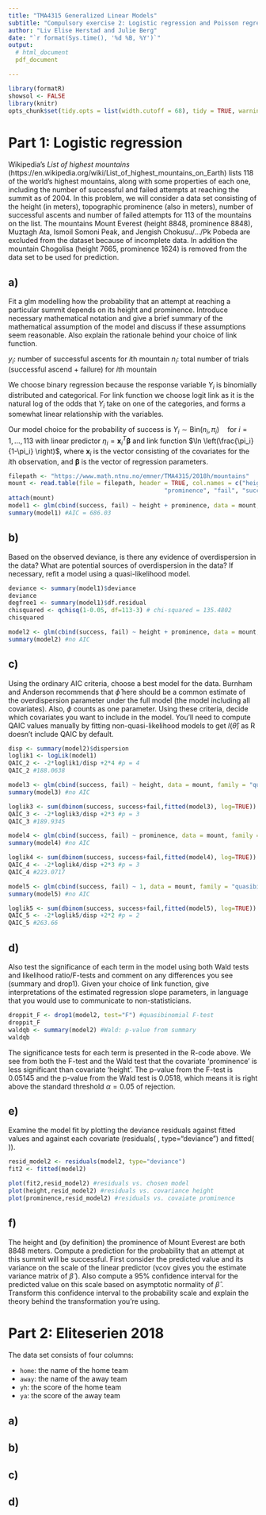 ```yaml
--- 
title: "TMA4315 Generalized Linear Models" 
subtitle: "Compulsory exercise 2: Logistic regression and Poisson regression" 
author: "Liv Elise Herstad and Julie Berg"
date: "`r format(Sys.time(), '%d %B, %Y')`"
output:
  # html_document
  pdf_document

---
```


```r
library(formatR)
showsol <- FALSE
library(knitr)
opts_chunk$set(tidy.opts = list(width.cutoff = 68), tidy = TRUE, warning = FALSE, error = FALSE, message = FALSE, echo = TRUE)


```


# Part 1: Logistic regression


Wikipedia's *List of highest mountains* (https://en.wikipedia.org/wiki/List_of_highest_mountains_on_Earth) lists 118 of the world's highest mountains, along with some properties of each one, including the number of successful and failed attempts at reaching the summit as of 2004. In this problem, we will consider a data set consisting of the height (in meters), topographic prominence (also in meters), number of successful ascents and number of failed attempts for 113 of the mountains on the list. The mountains Mount Everest (height 8848, prominence 8848), Muztagh Ata, Ismoil Somoni Peak, and Jengish Chokusu/.../Pk Pobeda are excluded from the dataset because of incomplete data. In addition the mountain Chogolisa (height 7665, prominence 1624) is removed from the data set to be used for prediction.

## a) 
Fit a glm modelling how the probability that an attempt at reaching a particular summit depends on its height and prominence. Introduce necessary mathematical notation and give a brief summary of the mathematical assumption of the model and discuss if these assumptions seem reasonable. Also explain the rationale behind your choice of link function.

$y_i$: number of successful ascents for $i$th mountain
$n_i$: total number of trials (successful ascend + failure) for $i$th mountain

We choose binary regression because the response variable $Y_i$ is binomially distributed and categorical. For link function we choose logit link as it is the natural log of the odds that $Y_i$ take on one of the categories, and forms a somewhat linear relationship with the variables. 

Our model choice for the probability of success is $Y_i \sim \text{Bin}(n_i, \pi_i) \quad \text{for} \  i = 1,\ldots,113$ with linear predictor $\eta_i = \mathbf{x}_i^T\boldsymbol{\beta}$ and link function $\ln \left(\frac{\pi_i}{1-\pi_i} \right)$, where $\mathbf{x}_i$ is the vector consisting of the covariates for the $i$th observation, and $\boldsymbol{\beta}$ is the vector of regression parameters. 

```r
filepath <- "https://www.math.ntnu.no/emner/TMA4315/2018h/mountains"
mount <- read.table(file = filepath, header = TRUE, col.names = c("height", 
                                            "prominence", "fail", "success"))
attach(mount) 
model1 <- glm(cbind(success, fail) ~ height + prominence, data = mount, family = "binomial")
summary(model1) #AIC = 686.03
```


## b) 
Based on the observed deviance, is there any evidence of overdispersion in the data? What are potential sources of overdispersion in the data? If necessary, refit a model using a quasi-likelihood model.

```r
deviance <- summary(model1)$deviance
deviance
degfree1 <- summary(model1)$df.residual
chisquared <- qchisq(1-0.05, df=113-3) # chi-squared = 135.4802
chisquared
```

```r
model2 <- glm(cbind(success, fail) ~ height + prominence, data = mount, family = "quasibinomial")
summary(model2) #no AIC
```


## c) 
Using the ordinary AIC criteria, choose a best model for the data. Burnham and Anderson recommends that $\hat{\phi}$ here should be a common estimate of the overdispersion parameter under the full model (the model including all covariates). Also, $\phi$ counts as one parameter. Using these criteria, decide which covariates you want to include in the model. You'll need to compute QAIC values manually by fitting non-quasi-likelihood models to get $l(\hat{\theta})$ as R doesn't include QAIC by default.

```r
disp <- summary(model2)$dispersion
loglik1 <- logLik(model1)
QAIC_2 <- -2*loglik1/disp +2*4 #p = 4
QAIC_2 #188.0638
```

```r
model3 <- glm(cbind(success, fail) ~ height, data = mount, family = "quasibinomial")
summary(model3) #no AIC

loglik3 <- sum(dbinom(success, success+fail,fitted(model3), log=TRUE))
QAIC_3 <- -2*loglik3/disp +2*3 #p = 3
QAIC_3 #189.9345
```

```r
model4 <- glm(cbind(success, fail) ~ prominence, data = mount, family = "quasibinomial")
summary(model4) #no AIC

loglik4 <- sum(dbinom(success, success+fail,fitted(model4), log=TRUE))
QAIC_4 <- -2*loglik4/disp +2*3 #p = 3
QAIC_4 #223.0717
```

```r
model5 <- glm(cbind(success, fail) ~ 1, data = mount, family = "quasibinomial")
summary(model5) #no AIC

loglik5 <- sum(dbinom(success, success+fail,fitted(model5), log=TRUE))
QAIC_5 <- -2*loglik5/disp +2*2 #p = 2
QAIC_5 #263.66
```


## d) 
Also test the significance of each term in the model using both Wald tests and likelihood ratio/F-tests and comment on any differences you see (summary and drop1). Given your choice of link function, give interpretations of the estimated regression slope parameters, in language that you would use to communicate to non-statisticians.

```r
droppit_F <- drop1(model2, test="F") #quasibinomial F-test
droppit_F
waldqb <- summary(model2) #Wald: p-value from summary
waldqb
```

The significance tests for each term is presented in the R-code above. We see from both the F-test and the Wald test that the covariate 'prominence' is less significant than covariate 'height'. The p-value from the F-test is 0.05145 and the p-value from the Wald test is 0.0518, which means it is right above the standard threshold $\alpha = 0.05$ of rejection. 

## e)
Examine the model fit by plotting the deviance residuals against fitted values and against each covariate (residuals( , type="deviance") and fitted( )).

```r
resid_model2 <- residuals(model2, type="deviance")
fit2 <- fitted(model2)

plot(fit2,resid_model2) #residuals vs. chosen model
plot(height,resid_model2) #residuals vs. covariance height
plot(prominence,resid_model2) #residuals vs. covaiate prominence
```

## f)
The height and (by definition) the prominence of Mount Everest are both 8848 meters. Compute a prediction for the probability that an attempt at this summit will be successful. First consider the predicted value and its variance on the scale of the linear predictor (vcov gives you the estimate variance matrix of $\hat\beta$ ). Also compute a 95% confidence interval for the predicted value on this scale based on asymptotic normality of $\hat\beta$ . Transform this confidence interval to the probability scale and explain the theory behind the transformation you're using.


\newpage
# Part 2: Eliteserien 2018



The data set consists of four columns:

* `home`: the name of the home team
* `away`: the name of the away team
* `yh`: the score of the home team
* `ya`: the score of the away team


## a)

## b) 

## c) 

## d) 

